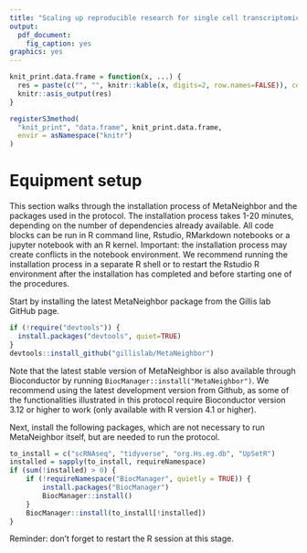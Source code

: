 ```yaml
---
title: "Scaling up reproducible research for single cell transcriptomics using MetaNeighbor (Equipment setup)"
output:
  pdf_document:
    fig_caption: yes
graphics: yes
---
```


```r
knit_print.data.frame = function(x, ...) {
  res = paste(c("", "", knitr::kable(x, digits=2, row.names=FALSE)), collapse = "\n")
  knitr::asis_output(res)
}

registerS3method(
  "knit_print", "data.frame", knit_print.data.frame,
  envir = asNamespace("knitr")
)
```

# Equipment setup

This section walks through the installation process of MetaNeighbor and the packages used in the protocol. The installation process takes 1-20 minutes, depending on the number of dependencies already available. All code blocks can be run in R command line, Rstudio, RMarkdown notebooks or a jupyter notebook with an R kernel. Important: the installation process may create conflicts in the notebook environment. We recommend running the installation process in a separate R shell or to restart the Rstudio R environment after the installation has completed and before starting one of the procedures.

Start by installing the latest MetaNeighbor package from the Gillis lab GitHub page.

```r
if (!require("devtools")) {
  install.packages("devtools", quiet=TRUE)
}
devtools::install_github("gillislab/MetaNeighbor")
```

Note that the latest stable version of MetaNeighbor is also available through Bioconductor by running `BiocManager::install("MetaNeighbor")`. We recommend using the latest development version from Github, as some of the functionalities illustrated in this protocol require Bioconductor version 3.12 or higher to work (only available with R version 4.1 or higher).


Next, install the following packages, which are not necessary to run MetaNeighbor itself, but are needed to run the protocol.

```r
to_install = c("scRNAseq", "tidyverse", "org.Hs.eg.db", "UpSetR")
installed = sapply(to_install, requireNamespace)
if (sum(!installed) > 0) {
    if (!requireNamespace("BiocManager", quietly = TRUE)) {
        install.packages("BiocManager")
        BiocManager::install()
    }
    BiocManager::install(to_install[!installed])
}
```

Reminder: don't forget to restart the R session at this stage.
